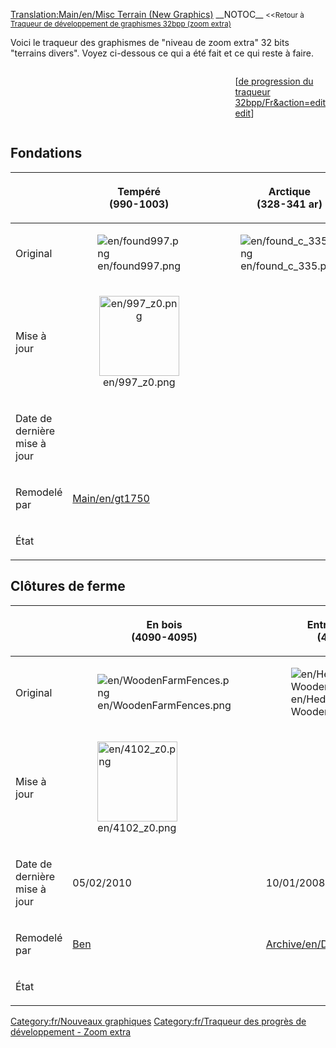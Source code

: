 [[Translation:Main/en/Misc Terrain (New Graphics)]]
{{en/-}}
__NOTOC__
<small><<Retour à [[Main/fr/Traqueur de développement de graphismes 32bpp (zoom extra)|Traqueur de développement de graphismes 32bpp (zoom extra)]]</small>

Voici le traqueur des graphismes de "niveau de zoom extra" 32 bits "terrains divers". Voyez ci-dessous ce qui a été fait et ce qui reste à faire.<br> 


<!-- merci de mettre à jour la barre de progression après avoir édité ici: 
http://wiki.openttd.org/?title=Template:Barre_de_progression_du_traqueur_32bpp/Fr&action=edit 
-->
<div><div style="display: table-cell; width:100%">{{fr/Barre de progression du traqueur 32bpp|terrains divers}}</div><div style="display: table-cell">[<span class="plainlinks">[http://wiki.openttd.org/?title=Template:Barre de progression du traqueur 32bpp/Fr&action=edit edit]</span>]</div></div>


{{fr/Clé de sprite du tracker}}

<onlyinclude>
==Fondations==
{| border=1 style="background:#e7ebff;"
!
!width=128| Tempéré  <br /> (990-1003)
!width=128| Arctique <br /> (328-341 ar)
!width=128| Tropical <br /> (517-530 tr)
!width=128| Pays des jouets  <br /> (543-556 to)
|-
!Original
|[[File:en/found997.png]]
|[[File:en/found c 335.png]]
|[[File:en/found h 524.png]]
|[[File:en/found t 550.png]]
|-
!Mise à jour
|align="center"|[[File:en/997 z0.png|128px]]
|
|align="center"|[[File:en/524 z0.png|128px]]
|
|-
!Date de dernière mise à jour
|
|
|
|
|-
!Remodelé par
|[[Main/en/gt1750]]
|
|
|
|-
!État
| {{fr/Statut du sprite du traqueur|z0 = fait |z1 = souhaité |z2 = souhaité }}
| {{fr/Statut du sprite du traqueur|z0 = souhaité |z1 = souhaité |z2 = souhaité }}
| {{fr/Statut du sprite du traqueur|z0 = fait |z1 = souhaité |z2 = souhaité }}
| {{fr/Statut du sprite du traqueur|z0 = non réclamé |z1 = non réclamé |z2 = non réclamé}}
|}

==Clôtures de ferme==
{| border=1 style="background:#e7ebff;"
!
!width=128| En bois <br /> (4090-4095) 
!width=128| Entrée en haie #1 <br /> (4096-4101)
!width=128| Haie #1 <br /> (4102-4107)
!width=128| Haie #2 <br /> (4108-4113)
!width=128| Haie #3 <br /> (4114-4119)
!width=128| Pierre    <br /> (4120-4125)
|-
!Original
|[[File:en/WoodenFarmFences.png]]
|[[File:en/Hedge-WoodenFarmFences.png]]
|[[File:en/Hedge1FarmFences.png]]
|[[File:en/Hedge2FarmFences.png]]
|[[File:en/Hedge3FarmFences.png]]
|[[File:en/StoneFarmFences.png]]
|-
!Mise à jour
|[[File:en/4102 z0.png|128px]]
|
|[[File:en/4090 z0.png|128px]]
|
|
|
|-
!Date de dernière mise à jour
|05/02/2010
|10/01/2008
|05/02/2010
|10/01/2008
|10/01/2008
|10/01/2008
|-
!Remodelé par
|[[Archive/en/Ben Robbins|Ben]]
|[[Archive/en/DaLuke]]
|[[Archive/en/Ben Robbins|Ben]]
|[[Archive/en/DaLuke]]
|[[Archive/en/DaLuke]]
|[[Archive/en/DaLuke]]
|-
!État
| {{fr/Statut du sprite du traqueur|z0 = fait |z1 = souhaité |z2 = souhaité }}
| {{fr/Statut du sprite du traqueur|z0 = souhaité |z1 = souhaité |z2 = souhaité }}
| {{fr/Statut du sprite du traqueur|z0 = fait |z1 = souhaité |z2 = souhaité }}
| {{fr/Statut du sprite du traqueur|z0 = souhaité |z1 = souhaité |z2 = souhaité }}
| {{fr/Statut du sprite du traqueur|z0 = souhaité |z1 = souhaité |z2 = souhaité }}
| {{fr/Statut du sprite du traqueur|z0 = souhaité |z1 = souhaité |z2 = souhaité }}
|}</onlyinclude>


{{fr/Navbox Développement graphique}}

[[Category:fr/Nouveaux graphiques]][[Category:fr/Traqueur des progrès de développement - Zoom extra]]